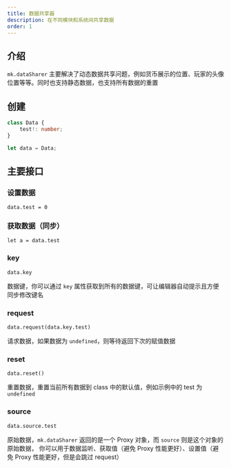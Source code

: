 ```yaml
---
title: 数据共享器
description: 在不同模块和系统间共享数据
order: 1
---
```


## 介绍

`mk.dataSharer` 主要解决了动态数据共享问题，例如货币展示的位置、玩家的头像位置等等。同时也支持静态数据，也支持所有数据的重置

## 创建

```ts
class Data {
    test!: number;
}

let data = Data;
```

## 主要接口

### 设置数据

`data.test = 0`

### 获取数据（同步）

`let a = data.test`

### key

`data.key`

数据键，你可以通过 `key` 属性获取到所有的数据键，可让编辑器自动提示且方便同步修改键名

### request

`data.request(data.key.test)`

请求数据，如果数据为 `undefined`，则等待返回下次的赋值数据

### reset

`data.reset()`

重置数据，重置当前所有数据到 class 中的默认值，例如示例中的 test 为 `undefined`

### source

`data.source.test`

原始数据，`mk.dataSharer` 返回的是一个 Proxy 对象，而 `source` 则是这个对象的原始数据，
你可以用于数据监听、获取值（避免 Proxy 性能更好）、设置值（避免 Proxy 性能更好，但是会跳过 request）

